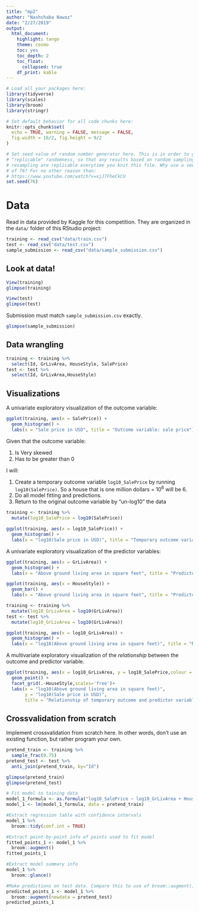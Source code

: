 ```yaml
---
title: "mp2"
author: "Nashshaba Nawaz"
date: "2/27/2019"
output: 
  html_document:
    highlight: tango
    theme: cosmo
    toc: yes
    toc_depth: 2
    toc_float:
      collapsed: true
    df_print: kable
---
```


```r
# Load all your packages here:
library(tidyverse)
library(scales)
library(broom)
library(stringr)

# Set default behavior for all code chunks here:
knitr::opts_chunk$set(
  echo = TRUE, warning = FALSE, message = FALSE,
  fig.width = 16/2, fig.height = 9/2
)

# Set seed value of random number generator here. This is in order to get
# "replicable" randomness, so that any results based on random sampling or
# resampling are replicable everytime you knit this file. Why use a seed value
# of 76? For no other reason than:
# https://www.youtube.com/watch?v=xjJ7FheCkCU
set.seed(76)
```

# Data

Read in data provided by Kaggle for this competition. They are organized in the `data/` folder of this RStudio project:

```r
training <- read_csv("data/train.csv")
test <- read_csv("data/test.csv")
sample_submission <- read_csv("data/sample_submission.csv")
```

## Look at data!

```r
View(training)
glimpse(training)

View(test)
glimpse(test)
```

Submission must match `sample_submission.csv` exactly.

```r
glimpse(sample_submission)
```
## Data wrangling


```r
training <- training %>% 
  select(Id, GrLivArea, HouseStyle, SalePrice)
test <- test %>% 
  select(Id, GrLivArea,HouseStyle)
```

## Visualizations

A univariate exploratory visualization of the outcome variable:

```r
ggplot(training, aes(x = SalePrice)) +
  geom_histogram() +
  labs(x = "Sale price in USD", title = "Outcome variable: sale price")
```

Given that the outcome variable:

1. Is Very skewed
1. Has to be greater than 0

I will:

1. Create a temporary outcome variable `log10_SalePrice` by running `log10(SalePrice)`. So a house that is one million dollars = 10^6^ will be 6.
1. Do all model fitting and predictions.
1. Return to the original outcome variable by "un-log10" the data

```r
training <- training %>% 
  mutate(log10_SalePrice = log10(SalePrice))
```

```r
ggplot(training, aes(x = log10_SalePrice)) +
  geom_histogram() +
  labs(x = "log10(Sale price in USD)", title = "Temporary outcome variable: log10(sale price)")
```

A univariate exploratory visualization of the predictor variables:

```r
ggplot(training, aes(x = GrLivArea)) +
  geom_histogram() +
  labs(x = "Above ground living area in square feet", title = "Predictor variable: living area")

ggplot(training, aes(x = HouseStyle)) +
  geom_bar() +
  labs(x = "Above ground living area in square feet", title = "Predictor variable: living area")
```



```r
training <- training %>% 
  mutate(log10_GrLivArea = log10(GrLivArea))
test <- test %>% 
  mutate(log10_GrLivArea = log10(GrLivArea))
```

```r
ggplot(training, aes(x = log10_GrLivArea)) +
  geom_histogram() +
  labs(x = "log10(Above ground living area in square feet)", title = "New predictor variable: log10(living area)")
```

A multivariate exploratory visualization of the *relationship* between the outcome and predictor variable.

```r
ggplot(training, aes(x = log10_GrLivArea, y = log10_SalePrice,colour = factor(HouseStyle))) +
  geom_point() +
  facet_grid(.~HouseStyle,scales='free')+
  labs(x = "log10(Above ground living area in square feet)", 
       y = "log10(Sale price in USD)",
       title = "Relationship of temporary outcome and predictor variable")
```
## Crossvalidation from scratch

Implement crossvalidation from scratch here. In other words, don't use an existing function, but rather program your own. 

```r
pretend_train <- training %>%
  sample_frac(0.75)
pretend_test <- test %>%
  anti_join(pretend_train, by="Id")

glimpse(pretend_train)
glimpse(pretend_test)

```
```r
# Fit model to taining data
model_1_formula <- as.formula("log10_SalePrice ~ log10_GrLivArea + HouseStyle")
model_1 <- lm(model_1_formula, data = pretend_train)

#Extract regression table with confidence intervals
model_1 %>%
  broom::tidy(conf.int = TRUE)

#Extract point-by-point info of points used to fit model
fitted_points_1 <- model_1 %>%
  broom::augment()
fitted_points_1

#Extract model summary info
model_1 %>%
  broom::glance()

#Make predictions on test data. Compare this to use of broom::augment() for fitted_points()
predicted_points_1 <- model_1 %>%
  broom::augment(newdata = pretend_test)
predicted_points_1


```


